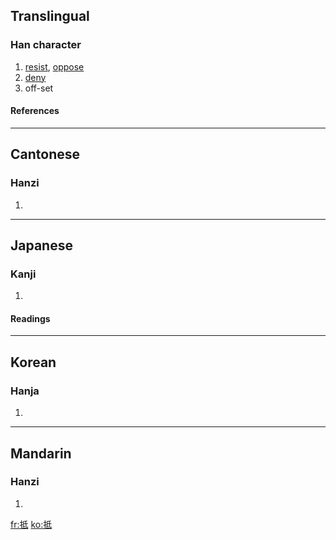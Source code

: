 {{see|扺}}

==Translingual==
===Han character===
{{Han char|rn=64|rad=手|as=05|sn=8|four=5204<sub>0</sub>|canj=手竹心一 (QHPM), 手竹女戈 (QHVI)}}
# [[resist]], [[oppose]]
# [[deny]]
# off-set
====References====
{{Han ref|kx=0423.120|dkj=11921|dj=0771.120|hdz=31855.080|uh=62B5|ud=25269|bh=A9E8|bd=43496}}
----
==Cantonese==
===Hanzi===
{{yue-hanzi|jyut=|y=dai2}}
# {{defn|Cantonese}}
----
==Japanese==
===Kanji===
{{ja-kanji|grade=c|rs=手05}}
# {{defn|Japanese}} 
====Readings====
{{ja-readings|on=[[てい]] (tei)|kun=[[あたる]] (ataru), [[あてる]] (ateru)}}
----
==Korean==
===Hanja===
{{ko-hanja|hangeul=[[저]], [[지]]|eumhun=|rv=jeo, ji|mr=chŏ, chi|y=ce, ci}}
# {{defn|Korean}}
----
==Mandarin==
===Hanzi===
{{cmn-hanzi|pin=[[dǐ]] (di3), [[mā]] (ma1), [[mò]] (mo4)|wg=ti<sup>3</sup>, ma<sup>1</sup>, mo<sup>4</sup>}}
# {{defn|Mandarin}}

[[fr:抵]]
[[ko:抵]]